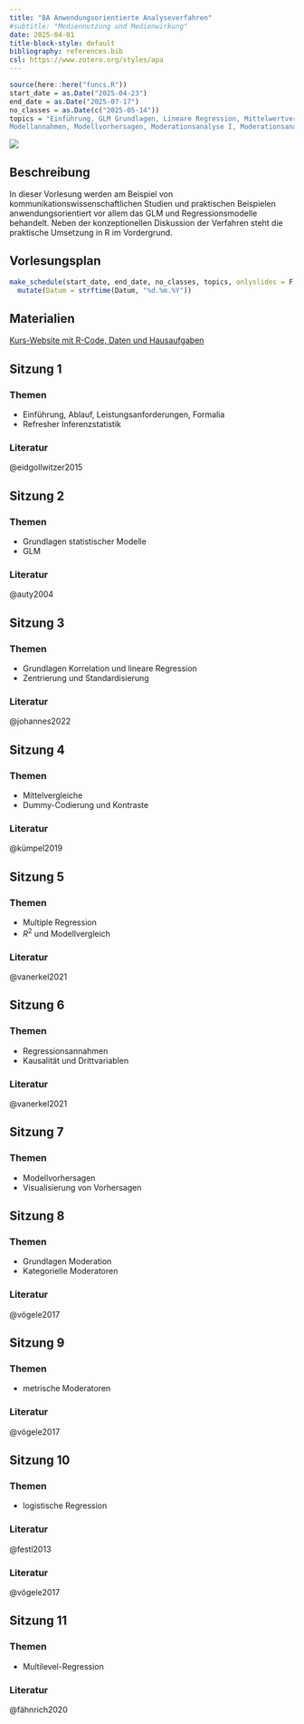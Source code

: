```yaml
---
title: "BA Anwendungsorientierte Analyseverfahren"
#subtitle: "Mediennutzung und Medienwirkung"
date: 2025-04-01
title-block-style: default
bibliography: references.bib
csl: https://www.zotero.org/styles/apa
---
```


```r
source(here::here("funcs.R"))
start_date = as.Date("2025-04-23")
end_date = as.Date("2025-07-17")
no_classes = as.Date(c("2025-05-14"))
topics = "Einführung, GLM Grundlagen, Lineare Regression, Mittelwertvergleiche, Multiple Regression, 
Modellannahmen, Modellvorhersagen, Moderationsanalyse I, Moderationsanalyse II, Logistische Regression, Multilevel-Regression, Abschluss" |> str_split_1(", ") |> str_squish()
```

![](images/aa_title.jpg)

## Beschreibung

In dieser Vorlesung werden am Beispiel von kommunikationswissenschaftlichen Studien und praktischen Beispielen anwendungsorientiert vor allem das GLM und Regressionsmodelle behandelt. Neben der konzeptionellen Diskussion der Verfahren steht die praktische Umsetzung in R im Vordergrund.

## Vorlesungsplan

```r
make_schedule(start_date, end_date, no_classes, topics, onlyslides = F) |> 
  mutate(Datum = strftime(Datum, "%d.%m.%Y"))
```

## Materialien

[Kurs-Website mit R-Code, Daten und Hausaufgaben](https://stats.ifp.uni-mainz.de/ba-aa-vl/)

## Sitzung 1 <a class="bi bi-easel-fill" href="slides.html#/s1" alt="Folien"></a> {#1}

### Themen

-   Einführung, Ablauf, Leistungsanforderungen, Formalia
-   Refresher Inferenzstatistik

### Literatur

@eidgollwitzer2015

## Sitzung 2 <a class="bi bi-easel-fill" href="slides.html#/s2" alt="Folien"></a> {#2}

### Themen

-   Grundlagen statistischer Modelle
-   GLM

### Literatur

@auty2004

## Sitzung 3 <a class="bi bi-easel-fill" href="slides.html#/s3" alt="Folien"></a> {#3}

### Themen

-   Grundlagen Korrelation und lineare Regression
-   Zentrierung und Standardisierung

### Literatur

@johannes2022

## Sitzung 4 <a class="bi bi-easel-fill" href="slides.html#/s4" alt="Folien"></a> {#4}

### Themen

-   Mittelvergleiche
-   Dummy-Codierung und Kontraste

### Literatur

@kümpel2019

## Sitzung 5 <a class="bi bi-easel-fill" href="slides.html#/s5" alt="Folien"></a> {#5}

### Themen

-   Multiple Regression
-   $R^2$ und Modellvergleich

### Literatur

@vanerkel2021

## Sitzung 6 <a class="bi bi-easel-fill" href="slides.html#/s6" alt="Folien"></a> {#6}

### Themen

-   Regressionsannahmen
-   Kausalität und Drittvariablen

### Literatur

@vanerkel2021

## Sitzung 7 <a class="bi bi-easel-fill" href="slides.html#/s7" alt="Folien"></a> {#7}

### Themen

-   Modellvorhersagen
-   Visualisierung von Vorhersagen

## Sitzung 8 <a class="bi bi-easel-fill" href="slides.html#/s8" alt="Folien"></a> {#8}

### Themen

-   Grundlagen Moderation
-   Kategorielle Moderatoren

### Literatur

@vögele2017

## Sitzung 9 <a class="bi bi-easel-fill" href="slides.html#/s9" alt="Folien"></a> {#9}

### Themen

-   metrische Moderatoren

### Literatur

@vögele2017

## Sitzung 10 <a class="bi bi-easel-fill" href="slides.html#/s10" alt="Folien"></a> {#10}

### Themen

-   logistische Regression

### Literatur

@festl2013

### Literatur

@vögele2017

## Sitzung 11 <a class="bi bi-easel-fill" href="slides.html#/s11" alt="Folien"></a> {#11}

### Themen

-   Multilevel-Regression

### Literatur

@fähnrich2020
